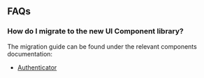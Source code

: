 ## FAQs

### How do I migrate to the new UI Component library?

The migration guide can be found under the relevant components documentation:

* [Authenticator](/ui/auth/authenticator#migration)